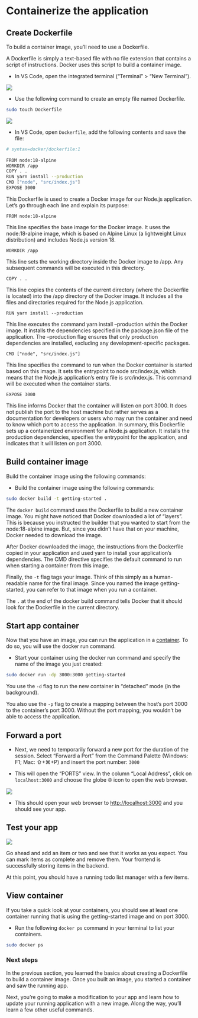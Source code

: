 # Containerize the application

## Create Dockerfile

To build a container image, you’ll need to use a Dockerfile. 

A Dockerfile is simply a text-based file with no file extension that contains a script of instructions. Docker uses this script to build a container image.

- In VS Code, open the integrated terminal ("Terminal" > "New Terminal"). 

![](images/docker-getting-started-1.png)

- Use the following command to create an empty file named Dockerfile.

```bash
sudo touch Dockerfile

```


![](images/docker-getting-started-2.png)

- In VS Code, open `Dockerfile`, add the following contents and save the file:

```bash
# syntax=docker/dockerfile:1
   
FROM node:18-alpine
WORKDIR /app
COPY . .
RUN yarn install --production
CMD ["node", "src/index.js"]
EXPOSE 3000

```

This Dockerfile is used to create a Docker image for our Node.js application. Let's go through each line and explain its purpose:

`FROM node:18-alpine`

This line specifies the base image for the Docker image. It uses the node:18-alpine image, which is based on Alpine Linux (a lightweight Linux distribution) and includes Node.js version 18.

`WORKDIR /app`

This line sets the working directory inside the Docker image to /app. Any subsequent commands will be executed in this directory.

`COPY . .`

This line copies the contents of the current directory (where the Dockerfile is located) into the /app directory of the Docker image. It includes all the files and directories required for the Node.js application.

`RUN yarn install --production`

This line executes the command yarn install --production within the Docker image. It installs the dependencies specified in the package.json file of the application. The --production flag ensures that only production dependencies are installed, excluding any development-specific packages.

`CMD ["node", "src/index.js"]`

This line specifies the command to run when the Docker container is started based on this image. It sets the entrypoint to node src/index.js, which means that the Node.js application's entry file is src/index.js. This command will be executed when the container starts.

`EXPOSE 3000`

This line informs Docker that the container will listen on port 3000. It does not publish the port to the host machine but rather serves as a documentation for developers or users who may run the container and need to know which port to access the application.
In summary, this Dockerfile sets up a containerized environment for a Node.js application. It installs the production dependencies, specifies the entrypoint for the application, and indicates that it will listen on port 3000.

## Build container image 

Build the container image using the following commands:

- Build the container image using the following commands:


```bash
sudo docker build -t getting-started .
```


The `docker build` command uses the Dockerfile to build a new container image. You might have noticed that Docker downloaded a lot of “layers”. This is because you instructed the builder that you wanted to start from the node:18-alpine image. But, since you didn’t have that on your machine, Docker needed to download the image.

After Docker downloaded the image, the instructions from the Dockerfile copied in your application and used yarn to install your application’s dependencies. The CMD directive specifies the default command to run when starting a container from this image.

Finally, the `-t` flag tags your image. Think of this simply as a human-readable name for the final image. Since you named the image getting-started, you can refer to that image when you run a container.

The `.` at the end of the docker build command tells Docker that it should look for the Dockerfile in the current directory.

## Start app container

Now that you have an image, you can run the application in a [container](https://docs.docker.com/get-started/overview/#docker-objects). To do so, you will use the docker run command.

- Start your container using the docker run command and specify the name of the image you just created:

```bash
sudo docker run -dp 3000:3000 getting-started
```

You use the `-d` flag to run the new container in “detached” mode (in the background). 

You also use the `-p` flag to create a mapping between the host’s port 3000 to the container’s port 3000. Without the port mapping, you wouldn’t be able to access the application.

## Forward a port

- Next, we need to temporarily forward a new port for the duration of the session. Select "Forward a Port" from the Command Palette (Windows: F1; Mac: ⇧+⌘+P) and insert the port number: `3000`

- This will open the "PORTS" view. In the column "Local Address", click on `localhost:3000` and choose the globe 🌐 icon to open the web browser. 


![](images/docker-getting-started-3.png)


- This should open your web browser to <http://localhost:3000> and you should see your app.

## Test your app

![](images/docker-getting-started-4.png)


Go ahead and add an item or two and see that it works as you expect. You can mark items as complete and remove them. Your frontend is successfully storing items in the backend.

At this point, you should have a running todo list manager with a few items. 

## View container

If you take a quick look at your containers, you should see at least one container running that is using the getting-started image and on port 3000. 

- Run the following `docker ps` command in your terminal to list your containers.

```bash
sudo docker ps
```

### Next steps

In the previous section, you learned the basics about creating a Dockerfile to build a container image. Once you built an image, you started a container and saw the running app.

Next, you’re going to make a modification to your app and learn how to update your running application with a new image. Along the way, you’ll learn a few other useful commands.
